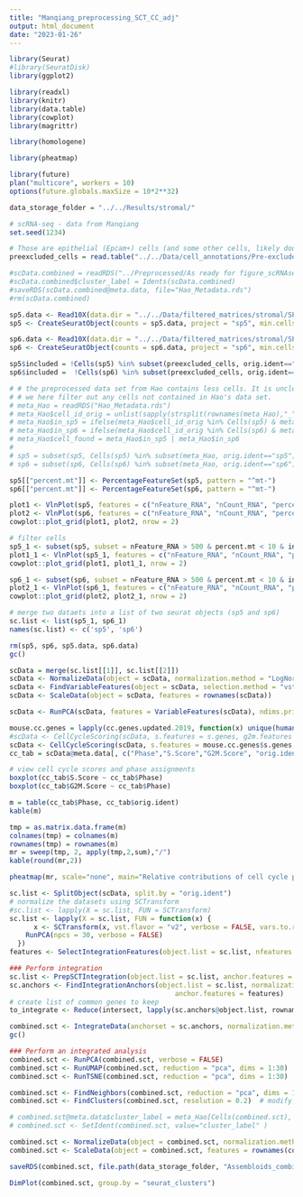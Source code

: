 ```yaml
---
title: "Manqiang_preprocessing_SCT_CC_adj"
output: html_document
date: "2023-01-26"
---
```


```r
library(Seurat)
#library(SeuratDisk)
library(ggplot2)

library(readxl)
library(knitr)
library(data.table)
library(cowplot)
library(magrittr)

library(homologene)

library(pheatmap)

library(future)
plan("multicore", workers = 10)
options(future.globals.maxSize = 10*2**32)

data_storage_folder = "../../Results/stromal/"

# scRNA-seq - data from Manqiang
set.seed(1234)
```



```r
# Those are epithelial (Epcam+) cells (and some other cells, likely doublets) that should be excluded
preexcluded_cells = read.table("../../Data/cell_annotations/Pre-excluded_cells_assembloid_stroma.txt", sep="\t", header=T)
```


```r

#scData.combined = readRDS("../Preprocessed/As ready for figure_scRNAseq_data.rds")
#scData.combined$cluster_label = Idents(scData.combined)
#saveRDS(scData.combined@meta.data, file="Hao_Metadata.rds")
#rm(scData.combined)

sp5.data <- Read10X(data.dir = "../../Data/filtered_matrices/stromal/SP087_005/")
sp5 <- CreateSeuratObject(counts = sp5.data, project = "sp5", min.cells = 3, min.features = 200)

sp6.data <- Read10X(data.dir = "../../Data/filtered_matrices/stromal/SP087_006/")
sp6 <- CreateSeuratObject(counts = sp6.data, project = "sp6", min.cells = 3, min.features = 200)

sp5$included = !Cells(sp5) %in% subset(preexcluded_cells, orig.ident=="sp5")$cell_id
sp6$included =  !Cells(sp6) %in% subset(preexcluded_cells, orig.ident=="sp6")$cell_id

# # the preprocessed data set from Hao contains less cells. It is unclear why, possibly different thresholds were used for filtering
# # we here filter out any cells not contained in Hao's data set. 
# meta_Hao = readRDS("Hao_Metadata.rds")
# meta_Hao$cell_id_orig = unlist(sapply(strsplit(rownames(meta_Hao),"_"),`[`,1))
# meta_Hao$in_sp5 = ifelse(meta_Hao$cell_id_orig %in% Cells(sp5) & meta_Hao$orig.ident=="sp5", T, F)
# meta_Hao$in_sp6 = ifelse(meta_Hao$cell_id_orig %in% Cells(sp6) & meta_Hao$orig.ident=="sp6", T, F)
# meta_Hao$cell_found = meta_Hao$in_sp5 | meta_Hao$in_sp6
# 
# sp5 = subset(sp5, Cells(sp5) %in% subset(meta_Hao, orig.ident=="sp5")$cell_id_orig)
# sp6 = subset(sp6, Cells(sp6) %in% subset(meta_Hao, orig.ident=="sp6")$cell_id_orig)

sp5[["percent.mt"]] <- PercentageFeatureSet(sp5, pattern = "^mt-")
sp6[["percent.mt"]] <- PercentageFeatureSet(sp6, pattern = "^mt-")
```



```r
plot1 <- VlnPlot(sp5, features = c("nFeature_RNA", "nCount_RNA", "percent.mt"), ncol = 3)
plot2 <- VlnPlot(sp6, features = c("nFeature_RNA", "nCount_RNA", "percent.mt"), ncol = 3)
cowplot::plot_grid(plot1, plot2, nrow = 2)
```


```r
# filter cells
sp5_1 <- subset(sp5, subset = nFeature_RNA > 500 & percent.mt < 10 & included)
plot1_1 <- VlnPlot(sp5_1, features = c("nFeature_RNA", "nCount_RNA", "percent.mt"), ncol = 3)
cowplot::plot_grid(plot1, plot1_1, nrow = 2)

sp6_1 <- subset(sp6, subset = nFeature_RNA > 500 & percent.mt < 10 & included)
plot2_1 <- VlnPlot(sp6_1, features = c("nFeature_RNA", "nCount_RNA", "percent.mt"), ncol = 3)
cowplot::plot_grid(plot2, plot2_1, nrow = 2)
```


```r
# merge two dataets into a list of two seurat objects (sp5 and sp6)
sc.list <- list(sp5_1, sp6_1)
names(sc.list) <- c('sp5', 'sp6')

rm(sp5, sp6, sp5.data, sp6.data)
gc()

```


```r
scData = merge(sc.list[[1]], sc.list[[2]])
scData <- NormalizeData(object = scData, normalization.method = "LogNormalize", scale.factor = 1e4)
scData <- FindVariableFeatures(object = scData, selection.method = "vst")
scData <- ScaleData(object = scData, features = rownames(scData))

scData <- RunPCA(scData, features = VariableFeatures(scData), ndims.print = c(1:20), nfeatures.print = 20)

mouse.cc.genes = lapply(cc.genes.updated.2019, function(x) unique(human2mouse(x, db = homologeneData2)$mouseGene))
#scData <- CellCycleScoring(scData, s.features = s.genes, g2m.features = g2m.genes, set.ident = TRUE)
scData <- CellCycleScoring(scData, s.features = mouse.cc.genes$s.genes, g2m.features = mouse.cc.genes$g2m.genes, set.ident = TRUE)
cc_tab = scData@meta.data[, c("Phase","S.Score","G2M.Score", "orig.ident")]
```

```r
# view cell cycle scores and phase assignments
boxplot(cc_tab$S.Score ~ cc_tab$Phase)
boxplot(cc_tab$G2M.Score ~ cc_tab$Phase)

m = table(cc_tab$Phase, cc_tab$orig.ident)
kable(m)

tmp = as.matrix.data.frame(m)
colnames(tmp) = colnames(m)
rownames(tmp) = rownames(m)
mr = sweep(tmp, 2, apply(tmp,2,sum),"/")
kable(round(mr,2))

pheatmap(mr, scale="none", main="Relative contributions of cell cycle phases per sample", breaks=seq(0,1,by=0.01))
```


```r
sc.list <- SplitObject(scData, split.by = "orig.ident")
# normalize the datasets using SCTransform
#sc.list <- lapply(X = sc.list, FUN = SCTransform)
sc.list <- lapply(X = sc.list, FUN = function(x) {
      x <- SCTransform(x, vst.flavor = "v2", verbose = FALSE, vars.to.regress = c("S.Score", "G2M.Score" )) %>%
    RunPCA(npcs = 30, verbose = FALSE)
  })    
features <- SelectIntegrationFeatures(object.list = sc.list, nfeatures = 3000)

### Perform integration
sc.list <- PrepSCTIntegration(object.list = sc.list, anchor.features = features)
sc.anchors <- FindIntegrationAnchors(object.list = sc.list, normalization.method = "SCT",
                                         anchor.features = features)
# create list of common genes to keep
to_integrate <- Reduce(intersect, lapply(sc.anchors@object.list, rownames))

combined.sct <- IntegrateData(anchorset = sc.anchors, normalization.method = "SCT", features.to.integrate=to_integrate)  
gc()

### Perform an integrated analysis
combined.sct <- RunPCA(combined.sct, verbose = FALSE)
combined.sct <- RunUMAP(combined.sct, reduction = "pca", dims = 1:30)
combined.sct <- RunTSNE(combined.sct, reduction = "pca", dims = 1:30)

combined.sct <- FindNeighbors(combined.sct, reduction = "pca", dims = 1:30)
combined.sct <- FindClusters(combined.sct, resolution = 0.2)  # modify resolution to change the number of clusters

# combined.sct@meta.data$cluster_label = meta_Hao[Cells(combined.sct), "cluster_label"]
# combined.sct <- SetIdent(combined.sct, value="cluster_label" )

combined.sct <- NormalizeData(object = combined.sct, normalization.method = "LogNormalize", assay = "RNA")
combined.sct <- ScaleData(object = combined.sct, features = rownames(combined.sct), assay = "RNA")

saveRDS(combined.sct, file.path(data_storage_folder, "Assembloids_combined_SCT_CC_adj.Rdata"), compress=T)
```


```r
DimPlot(combined.sct, group.by = "seurat_clusters")
```

